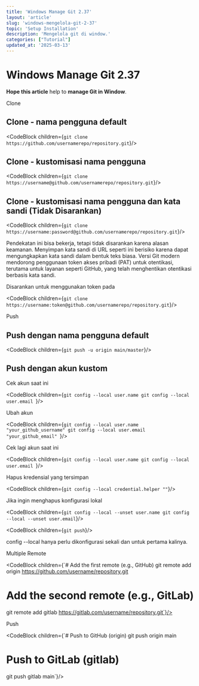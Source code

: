 ```yaml
---
title: 'Windows Manage Git 2.37'
layout: 'article'
slug: 'windows-mengelola-git-2-37'
topic: 'Setup Installation'
description: 'Mengelola git di window.'
categories: ["Tutorial"]
updated_at: '2025-03-13'
---
```



<ArticleHeader>

# Windows Manage Git 2.37

<strong className="text-brand-blue-medium">Hope this article</strong> help to <strong className="text-brand-purple">manage Git in Window</strong>.

</ArticleHeader>

<ArticleContent>

Clone

## Clone - nama pengguna default

<CodeBlock children={`git clone https://github.com/usernamerepo/repository.git`}/>

## Clone - kustomisasi nama pengguna

<CodeBlock children={`git clone https://username@github.com/usernamerepo/repository.git`}/>

## Clone - kustomisasi nama pengguna dan kata sandi (Tidak Disarankan)

<CodeBlock children={`git clone https://username:password@github.com/usernamerepo/repository.git`}/>

Pendekatan ini bisa bekerja, tetapi tidak disarankan karena alasan keamanan. Menyimpan kata sandi di URL seperti ini berisiko karena dapat mengungkapkan kata sandi dalam bentuk teks biasa. Versi Git modern mendorong penggunaan token akses pribadi (PAT) untuk otentikasi, terutama untuk layanan seperti GitHub, yang telah menghentikan otentikasi berbasis kata sandi.

Disarankan untuk menggunakan token pada

<CodeBlock children={`git clone https://username:token@github.com/usernamerepo/repository.git`}/>

Push

## Push dengan nama pengguna default

<CodeBlock children={`git push -u origin main/master`}/>

## Push dengan akun kustom

Cek akun saat ini

<CodeBlock children={`git config --local user.name
git config --local user.email
`}/>

Ubah akun

<CodeBlock children={`git config --local user.name "your_github_username"
git config --local user.email "your_github_email"
`}/>

Cek lagi akun saat ini

<CodeBlock children={`git config --local user.name
git config --local user.email
`}/>

Hapus kredensial yang tersimpan

<CodeBlock children={`git config --local credential.helper ""`}/>

Jika ingin menghapus konfigurasi lokal

<CodeBlock children={`git config --local --unset user.name
git config --local --unset user.email`}/>


<CodeBlock children={`git push`}/>

config --local hanya perlu dikonfigurasi sekali dan untuk pertama kalinya.

Multiple Remote

<CodeBlock children={`# Add the first remote (e.g., GitHub)
git remote add origin https://github.com/username/repository.git

# Add the second remote (e.g., GitLab)
git remote add gitlab https://gitlab.com/username/repository.git`}/>

Push

<CodeBlock children={`# Push to GitHub (origin)
git push origin main

# Push to GitLab (gitlab)
git push gitlab main`}/>

</ArticleContent>

